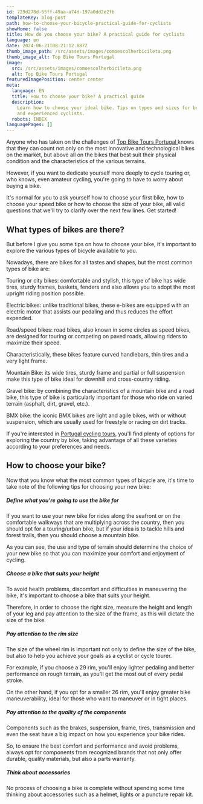 ```yaml
---
id: 729d278d-65ff-49aa-a74d-197a0dd2e2fb
templateKey: blog-post
path: how-to-choose-your-bicycle-practical-guide-for-cyclists
showHome: false
title: How do you choose your bike? A practical guide for cyclists
language: en
date: 2024-06-21T08:21:12.887Z
thumb_image_path: /src/assets/images/comoescolherbicileta.png
thumb_image_alt: Top Bike Tours Portugal
image:
  src: /src/assets/images/comoescolherbicileta.png
  alt: Top Bike Tours Portugal
featuredImagePosition: center center
meta:
  language: EN
  title: How to choose your bike? A practical guide
  description:
    Learn how to choose your ideal bike. Tips on types and sizes for beginners
    and experienced cyclists.
  robots: INDEX
languagePages: []
---
```


Anyone who has taken on the challenges of
[Top Bike Tours Portugal ](https://topbiketoursportugal.com/)knows that they can
count not only on the most innovative and technological bikes on the market, but
above all on the bikes that best suit their physical condition and the
characteristics of the various terrains.

However, if you want to dedicate yourself more deeply to cycle touring or, who
knows, even amateur cycling, you're going to have to worry about buying a bike.

It's normal for you to ask yourself how to choose your first bike, how to choose
your speed bike or how to choose the size of your bike, all valid questions that
we'll try to clarify over the next few lines. Get started!

## What types of bikes are there?

But before I give you some tips on how to choose your bike, it's important to
explore the various types of bicycle available to you.

Nowadays, there are bikes for all tastes and shapes, but the most common types
of bike are:

Touring or city bikes: comfortable and stylish, this type of bike has wide
tires, sturdy frames, baskets, fenders and also allows you to adopt the most
upright riding position possible.

Electric bikes: unlike traditional bikes, these e-bikes are equipped with an
electric motor that assists our pedaling and thus reduces the effort expended.

Road/speed bikes: road bikes, also known in some circles as speed bikes, are
designed for touring or competing on paved roads, allowing riders to maximize
their speed.

Characteristically, these bikes feature curved handlebars, thin tires and a very
light frame.

Mountain Bike: its wide tires, sturdy frame and partial or full suspension make
this type of bike ideal for downhill and cross-country riding.

Gravel bike: by combining the characteristics of a mountain bike and a road
bike, this type of bike is particularly important for those who ride on varied
terrain (asphalt, dirt, gravel, etc.).

BMX bike: the iconic BMX bikes are light and agile bikes, with or without
suspension, which are usually used for freestyle or racing on dirt tracks.

If you're interested in
[Portugal cycling tours](https://www.topbiketoursportugal.com/), you'll find
plenty of options for exploring the country by bike, taking advantage of all
these varieties according to your preferences and needs.

## How to choose your bike?

Now that you know what the most common types of bicycle are, it's time to take
note of the following tips for choosing your new bike:

##### Define what you're going to use the bike for

If you want to use your new bike for rides along the seafront or on the
comfortable walkways that are multiplying across the country, then you should
opt for a touring/urban bike, but if your idea is to tackle hills and forest
trails, then you should choose a mountain bike.

As you can see, the use and type of terrain should determine the choice of your
new bike so that you can maximize your comfort and enjoyment of cycling.

##### Choose a bike that suits your height

To avoid health problems, discomfort and difficulties in maneuvering the bike,
it's important to choose a bike that suits your height.

Therefore, in order to choose the right size, measure the height and length of
your leg and pay attention to the size of the frame, as this will dictate the
size of the bike.

##### Pay attention to the rim size

The size of the wheel rim is important not only to define the size of the bike,
but also to help you achieve your goals as a cyclist or cycle tourer.

For example, if you choose a 29 rim, you'll enjoy lighter pedaling and better
performance on rough terrain, as you'll get the most out of every pedal stroke.

On the other hand, if you opt for a smaller 26 rim, you'll enjoy greater bike
maneuverability, ideal for those who want to maneuver or in tight places.

##### Pay attention to the quality of the components

Components such as the brakes, suspension, frame, tires, transmission and even
the seat have a big impact on how you experience your bike rides.

So, to ensure the best comfort and performance and avoid problems, always opt
for components from recognized brands that not only offer durable, quality
materials, but also a parts warranty.

##### Think about accessories

No process of choosing a bike is complete without spending some time thinking
about accessories such as a helmet, lights or a puncture repair kit.
